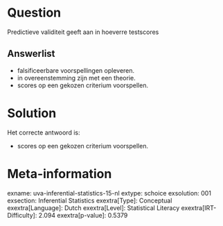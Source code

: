 Question
========

Predictieve validiteit geeft aan in hoeverre testscores

Answerlist
----------

* falsificeerbare voorspellingen opleveren.
* in overeenstemming zijn met een theorie.
* scores op een gekozen criterium voorspellen.

Solution
========

Het correcte antwoord is: 

* scores op een gekozen criterium voorspellen.

Meta-information
================
exname: uva-inferential-statistics-15-nl
extype: schoice
exsolution: 001
exsection: Inferential Statistics
exextra[Type]: Conceptual
exextra[Language]: Dutch
exextra[Level]: Statistical Literacy
exextra[IRT-Difficulty]: 2.094
exextra[p-value]: 0.5379
